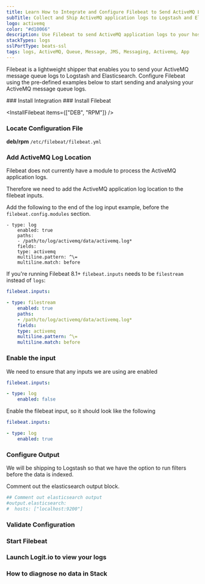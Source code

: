 ```yaml
---
title: Learn How to Integrate and Configure Filebeat to Send ActiveMQ Logs
subTitle: Collect and Ship ActiveMQ application logs to Logstash and Elasticsearch
logo: activemq
color: "#d10066"
description: Use Filebeat to send ActiveMQ application logs to your hosted ELK stacks. Get started using our Filebeat ActiveMQ example configurations.
stackTypes: logs
sslPortType: beats-ssl
tags: logs, ActiveMQ, Queue, Message, JMS, Messaging, Activemq, App
---
```


Filebeat is a lightweight shipper that enables you to send your ActiveMQ message queue logs to Logstash and Elasticsearch. 
Configure Filebeat using the pre-defined examples below to start sending and analysing your ActiveMQ message queue logs.

<Steps>
  ### Install Integration
  <InstallIntegration/>
  ### Install Filebeat

  <InstallFilebeat items={["DEB", "RPM"]} />

  ### Locate Configuration File

  __deb/rpm__ `/etc/filebeat/filebeat.yml`

  ### Add ActiveMQ Log Location

  Filebeat does not currently have a module to process the ActiveMQ application logs.
          
  Therefore we need to add the ActiveMQ application log location to the filebeat inputs. 
  
  Add the following to the end of the log input example, before the `filebeat.config.modules` section.

  ```YML copy
  - type: log
      enabled: true
      paths:
      - /path/to/log/activemq/data/activemq.log*
      fields:
      type: activemq
      multiline.pattern: ^\=
      multiline.match: before
  ```
  
  If you're running Filebeat 8.1+ `filebeat.inputs` needs to be `filestream` instead of `logs`:

  ```yml copy
  filebeat.inputs:

  - type: filestream
      enabled: true
      paths:
      - /path/to/log/activemq/data/activemq.log*
      fields:
      type: activemq
      multiline.pattern: ^\=
      multiline.match: before
  ```

  ### Enable the input

  We need to ensure that any inputs we are using are enabled

  ```yml copy
  filebeat.inputs:

  - type: log
      enabled: false
  ```     

  Enable the filebeat input, so it should look like the following

  ```yml copy
  filebeat.inputs:

  - type: log
      enabled: true
  ```

  ### Configure Output

  We will be shipping to Logstash so that we have the option to run filters before the data is indexed.
          
  Comment out the elasticsearch output block.

  ```yml copy
  ## Comment out elasticsearch output
  #output.elasticsearch:
  #  hosts: ["localhost:9200"]
  ```
  <ConfigureOutput />

  ### Validate Configuration

  <ValidateBeat beatname="filebeat" />
  
  ### Start Filebeat

  <StartFilebeat />

  ### Launch Logit.io to view your logs

  <LaunchStack utmMedium="logs" utmCampaign="activemq" source="activemq" />

  ### How to diagnose no data in Stack

  <DiagnoseNoData />
  
</Steps>